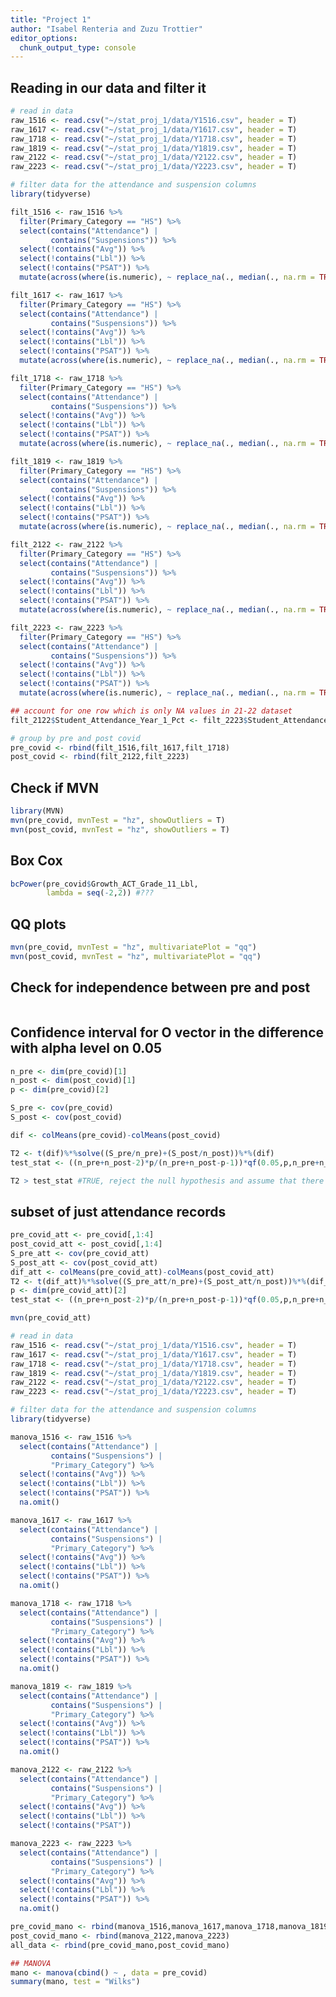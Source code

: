 ```yaml
---
title: "Project 1"
author: "Isabel Renteria and Zuzu Trottier"
editor_options: 
  chunk_output_type: console
---
```


## Reading in our data and filter it
```r
# read in data
raw_1516 <- read.csv("~/stat_proj_1/data/Y1516.csv", header = T)
raw_1617 <- read.csv("~/stat_proj_1/data/Y1617.csv", header = T)
raw_1718 <- read.csv("~/stat_proj_1/data/Y1718.csv", header = T)
raw_1819 <- read.csv("~/stat_proj_1/data/Y1819.csv", header = T)
raw_2122 <- read.csv("~/stat_proj_1/data/Y2122.csv", header = T)
raw_2223 <- read.csv("~/stat_proj_1/data/Y2223.csv", header = T)

# filter data for the attendance and suspension columns
library(tidyverse)

filt_1516 <- raw_1516 %>% 
  filter(Primary_Category == "HS") %>%
  select(contains("Attendance") | 
         contains("Suspensions")) %>%
  select(!contains("Avg")) %>%
  select(!contains("Lbl")) %>%
  select(!contains("PSAT")) %>% 
  mutate(across(where(is.numeric), ~ replace_na(., median(., na.rm = TRUE))))

filt_1617 <- raw_1617 %>% 
  filter(Primary_Category == "HS") %>%
  select(contains("Attendance") | 
         contains("Suspensions")) %>%
  select(!contains("Avg")) %>%
  select(!contains("Lbl")) %>%
  select(!contains("PSAT")) %>% 
  mutate(across(where(is.numeric), ~ replace_na(., median(., na.rm = TRUE))))

filt_1718 <- raw_1718 %>% 
  filter(Primary_Category == "HS") %>%
  select(contains("Attendance") | 
         contains("Suspensions")) %>%
  select(!contains("Avg")) %>%
  select(!contains("Lbl")) %>%
  select(!contains("PSAT")) %>% 
  mutate(across(where(is.numeric), ~ replace_na(., median(., na.rm = TRUE))))

filt_1819 <- raw_1819 %>% 
  filter(Primary_Category == "HS") %>%
  select(contains("Attendance") | 
         contains("Suspensions")) %>%
  select(!contains("Avg")) %>%
  select(!contains("Lbl")) %>%
  select(!contains("PSAT")) %>% 
  mutate(across(where(is.numeric), ~ replace_na(., median(., na.rm = TRUE))))

filt_2122 <- raw_2122 %>% 
  filter(Primary_Category == "HS") %>%
  select(contains("Attendance") | 
         contains("Suspensions")) %>%
  select(!contains("Avg")) %>%
  select(!contains("Lbl")) %>%
  select(!contains("PSAT")) %>% 
  mutate(across(where(is.numeric), ~ replace_na(., median(., na.rm = TRUE))))

filt_2223 <- raw_2223 %>% 
  filter(Primary_Category == "HS") %>%
  select(contains("Attendance") | 
         contains("Suspensions")) %>%
  select(!contains("Avg")) %>%
  select(!contains("Lbl")) %>%
  select(!contains("PSAT")) %>% 
  mutate(across(where(is.numeric), ~ replace_na(., median(., na.rm = TRUE))))

## account for one row which is only NA values in 21-22 dataset
filt_2122$Student_Attendance_Year_1_Pct <- filt_2223$Student_Attendance_Year_1_Pct

# group by pre and post covid
pre_covid <- rbind(filt_1516,filt_1617,filt_1718)
post_covid <- rbind(filt_2122,filt_2223)
```

## Check if MVN
```r
library(MVN)
mvn(pre_covid, mvnTest = "hz", showOutliers = T)
mvn(post_covid, mvnTest = "hz", showOutliers = T)
```

## Box Cox
```r
bcPower(pre_covid$Growth_ACT_Grade_11_Lbl,
        lambda = seq(-2,2)) #???
```

## QQ plots
```r
mvn(pre_covid, mvnTest = "hz", multivariatePlot = "qq")
mvn(post_covid, mvnTest = "hz", multivariatePlot = "qq")
```

## Check for independence between pre and post
```r

```

## Confidence interval for O vector in the difference with alpha level on 0.05
```r
n_pre <- dim(pre_covid)[1]
n_post <- dim(post_covid)[1]
p <- dim(pre_covid)[2]

S_pre <- cov(pre_covid)
S_post <- cov(post_covid)

dif <- colMeans(pre_covid)-colMeans(post_covid)

T2 <- t(dif)%*%solve((S_pre/n_pre)+(S_post/n_post))%*%(dif)
test_stat <- ((n_pre+n_post-2)*p/(n_pre+n_post-p-1))*qf(0.05,p,n_pre+n_post-p-1, lower.tail=F)

T2 > test_stat #TRUE, reject the null hypothesis and assume that there is a difference between pre- and post- covid
```

## subset of just attendance records
```r
pre_covid_att <- pre_covid[,1:4]
post_covid_att <- post_covid[,1:4]
S_pre_att <- cov(pre_covid_att)
S_post_att <- cov(post_covid_att)
dif_att <- colMeans(pre_covid_att)-colMeans(post_covid_att)
T2 <- t(dif_att)%*%solve((S_pre_att/n_pre)+(S_post_att/n_post))%*%(dif_att)
p <- dim(pre_covid_att)[2]
test_stat <- ((n_pre+n_post-2)*p/(n_pre+n_post-p-1))*qf(0.05,p,n_pre+n_post-p-1, lower.tail=F) #sig dif

mvn(pre_covid_att)
```


```r
# read in data
raw_1516 <- read.csv("~/stat_proj_1/data/Y1516.csv", header = T)
raw_1617 <- read.csv("~/stat_proj_1/data/Y1617.csv", header = T)
raw_1718 <- read.csv("~/stat_proj_1/data/Y1718.csv", header = T)
raw_1819 <- read.csv("~/stat_proj_1/data/Y1819.csv", header = T)
raw_2122 <- read.csv("~/stat_proj_1/data/Y2122.csv", header = T)
raw_2223 <- read.csv("~/stat_proj_1/data/Y2223.csv", header = T)

# filter data for the attendance and suspension columns
library(tidyverse)

manova_1516 <- raw_1516 %>% 
  select(contains("Attendance") | 
         contains("Suspensions") |
         "Primary_Category") %>%
  select(!contains("Avg")) %>%
  select(!contains("Lbl")) %>%
  select(!contains("PSAT")) %>% 
  na.omit()

manova_1617 <- raw_1617 %>% 
  select(contains("Attendance") | 
         contains("Suspensions") |
         "Primary_Category") %>%
  select(!contains("Avg")) %>%
  select(!contains("Lbl")) %>%
  select(!contains("PSAT")) %>% 
  na.omit()

manova_1718 <- raw_1718 %>% 
  select(contains("Attendance") | 
         contains("Suspensions") |
         "Primary_Category") %>%
  select(!contains("Avg")) %>%
  select(!contains("Lbl")) %>%
  select(!contains("PSAT")) %>% 
  na.omit()

manova_1819 <- raw_1819 %>% 
  select(contains("Attendance") | 
         contains("Suspensions") |
         "Primary_Category") %>%
  select(!contains("Avg")) %>%
  select(!contains("Lbl")) %>%
  select(!contains("PSAT")) %>% 
  na.omit()

manova_2122 <- raw_2122 %>% 
  select(contains("Attendance") | 
         contains("Suspensions") |
         "Primary_Category") %>%
  select(!contains("Avg")) %>%
  select(!contains("Lbl")) %>%
  select(!contains("PSAT")) 

manova_2223 <- raw_2223 %>% 
  select(contains("Attendance") | 
         contains("Suspensions") |
         "Primary_Category") %>%
  select(!contains("Avg")) %>%
  select(!contains("Lbl")) %>%
  select(!contains("PSAT")) %>% 
  na.omit()

pre_covid_mano <- rbind(manova_1516,manova_1617,manova_1718,manova_1819)
post_covid_mano <- rbind(manova_2122,manova_2223)
all_data <- rbind(pre_covid_mano,post_covid_mano)


```


```r
## MANOVA
mano <- manova(cbind() ~ , data = pre_covid)
summary(mano, test = "Wilks")
```

